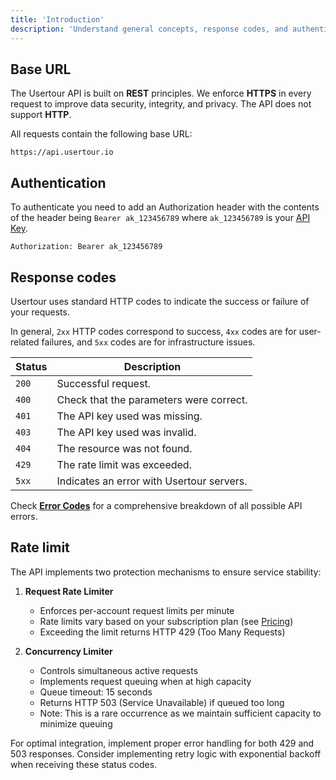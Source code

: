 ```yaml
---
title: 'Introduction'
description: 'Understand general concepts, response codes, and authentication strategies.'
---
```



## Base URL

The Usertour API is built on **REST** principles. We enforce **HTTPS** in every request to improve data security, integrity, and privacy. The API does not support **HTTP**.

All requests contain the following base URL:

```
https://api.usertour.io
```

## Authentication

To authenticate you need to add an Authorization header with the contents of the header being ```Bearer ak_123456789``` where ```ak_123456789``` is your [API Key](https://app.usertour.io/project/1/settings/api).

```
Authorization: Bearer ak_123456789
```

## Response codes
Usertour uses standard HTTP codes to indicate the success or failure of your requests.

In general, ```2xx``` HTTP codes correspond to success, ```4xx``` codes are for user-related failures, and ```5xx``` codes are for infrastructure issues.

| Status | Description                           |
| -------- | ------------------------------------- |
| ```200```     | Successful request.                     |
| ```400```     | Check that the parameters were correct. |
| ```401```     | The API key used was missing.          |
| ```403```     | The API key used was invalid.          |
| ```404```     | The resource was not found.            |
| ```429```     | The rate limit was exceeded.           |
| ```5xx```     | Indicates an error with Usertour servers. |

<Note>Check [**Error Codes**](/api-reference/errors) for a comprehensive breakdown of all possible API errors.</Note>


## Rate limit

The API implements two protection mechanisms to ensure service stability:

1. **Request Rate Limiter**
   - Enforces per-account request limits per minute
   - Rate limits vary based on your subscription plan (see [Pricing](https://www.usertour.io/pricing))
   - Exceeding the limit returns HTTP 429 (Too Many Requests)

2. **Concurrency Limiter**
   - Controls simultaneous active requests
   - Implements request queuing when at high capacity
   - Queue timeout: 15 seconds
   - Returns HTTP 503 (Service Unavailable) if queued too long
   - Note: This is a rare occurrence as we maintain sufficient capacity to minimize queuing

<Note>For optimal integration, implement proper error handling for both 429 and 503 responses. Consider implementing retry logic with exponential backoff when receiving these status codes.</Note>




